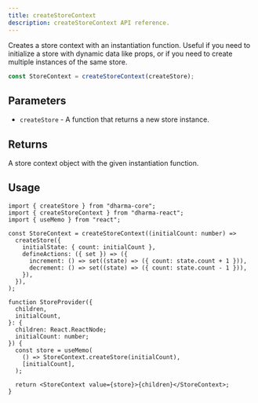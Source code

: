 ```yaml
---
title: createStoreContext
description: createStoreContext API reference.
---
```


Creates a store context with an instantiation function.
Useful if you need to initialize a store with dynamic data like props, or if you need to create multiple instances of the same store.

```ts
const StoreContext = createStoreContext(createStore);
```

## Parameters

- `createStore` - A function that returns a new store instance.

## Returns

A store context object with the given instantiation function.

## Usage

```tsx
import { createStore } from "dharma-core";
import { createStoreContext } from "dharma-react";
import { useMemo } from "react";

const StoreContext = createStoreContext((initialCount: number) =>
  createStore({
    initialState: { count: initialCount },
    defineActions: ({ set }) => ({
      increment: () => set((state) => ({ count: state.count + 1 })),
      decrement: () => set((state) => ({ count: state.count - 1 })),
    }),
  }),
);

function StoreProvider({
  children,
  initialCount,
}: {
  children: React.ReactNode;
  initialCount: number;
}) {
  const store = useMemo(
    () => StoreContext.createStore(initialCount),
    [initialCount],
  );

  return <StoreContext value={store}>{children}</StoreContext>;
}
```
